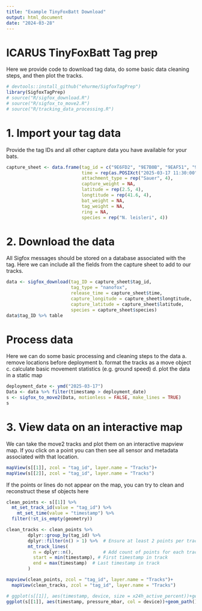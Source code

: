 ```yaml
---
title: "Example TinyFoxBatt Download"
output: html_document
date: "2024-03-28"
---
```


# ICARUS TinyFoxBatt Tag prep

Here we provide code to download tag data, do some basic data cleaning steps, and then plot the tracks.

```r
# devtools::install_github("ehurme/SigfoxTagPrep")
library(SigfoxTagPrep)
# source("R/sigfox_download.R")
# source("R/sigfox_to_move2.R")
# source("R/tracking_data_processing.R")
```

# 1. Import your tag data
Provide the tag IDs and all other capture data you have available for your bats.
```r
capture_sheet <- data.frame(tag_id = c("9E6FD2", "9E7B0B", "9EAF51", "9ED91A"),
                            time = rep(as.POSIXct("2025-03-17 11:30:00"), 4),
                            attachment_type = rep("Sauer", 4),
                            capture_weight = NA,
                            latitude = rep(2.5, 4), 
                            longtitude = rep(41.6, 4),
                            bat_weight = NA,
                            tag_weight = NA,
                            ring = NA,
                            species = rep("N. leisleri", 4))
```


# 2. Download the data
All Sigfox messages should be stored on a database associated with the tag. Here we can include all the fields from the capture sheet to add to our tracks.
```r
data <- sigfox_download(tag_ID = capture_sheet$tag_id, 
                        tag_type = "nanofox",
                        release_time = capture_sheet$time,
                        capture_longitude = capture_sheet$longtitude,
                        capture_latitude = capture_sheet$latitude,
                        species = capture_sheet$species)
data$tag_ID %>% table
```
# Process data 
Here we can do some basic processing and cleaning steps to the data
a. remove locations before deployment
b. format the tracks as a move object
c. calculate basic movement statistics (e.g. ground speed)
d. plot the data in a static map
```r
deployment_date <- ymd("2025-03-17")
Data <- data %>% filter(timestamp > deployment_date)
s <- sigfox_to_move2(Data, motionless = FALSE, make_lines = TRUE)
s
```

# 3. View data on an interactive map
We can take the move2 tracks and plot them on an interactive mapview map. If you click on a point you can then see all sensor and metadata associated with that location.

```r
mapView(s[[1]], zcol = "tag_id", layer.name = "Tracks")+
mapView(s[[2]], zcol = "tag_id", layer.name = "Tracks")
```

If the points or lines do not appear on the map, you can try to clean and reconstruct these sf objects here
```r
clean_points <- s[[1]] %>% 
  mt_set_track_id(value = "tag_id") %>%
    mt_set_time(value = "timestamp") %>% 
  filter(!st_is_empty(geometry))

clean_tracks <- clean_points %>% 
        dplyr::group_by(tag_id) %>%
        dplyr::filter(n() > 1) %>%  # Ensure at least 2 points per track
        mt_track_lines(
          n = dplyr::n(),           # Add count of points for each track
          start = min(timestamp), # First timestamp in track
          end = max(timestamp)  # Last timestamp in track
        )

mapview(clean_points, zcol = "tag_id", layer.name = "Tracks")+
  mapView(clean_tracks, zcol = "tag_id", layer.name = "Tracks")
```


```r
# ggplot(s[[1]], aes(timestamp, device, size = x24h_active_percent))+geom_point()
ggplot(s[[1]], aes(timestamp, pressure_mbar, col = device))+geom_path()+geom_point()

```

